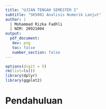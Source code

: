 ```yaml
---
title: "UJIAN TENGAH SEMESTER I"
subtitle: "SK5001 Analisis Numerik Lanjut"
author: |
  | Mohammad Rizka Fadhli
  | NIM: 20921004
output:
  pdf_document:
   dev: png
   toc: false
   number_section: false
---
```


```r
options(digit = 5)
rm(list=ls())
library(dplyr)
library(ggplot2)
```

# Pendahuluan


